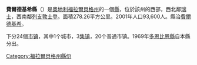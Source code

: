 {{Infobox Austrian district |
 subject_name = Bezirk Feldkirch|
 region_map = |
 district_map = |
 region = [[福拉爾貝格州|福拉爾貝格州]] |
 population = 93,600 |
 prefix =  |
 area =   278.26    |
 car_plate = FK |
 nuts_code =  |
 municipalities = 24 |
 image_location = Karte-vorarlberg-FK.png|
}}
'''費爾德基希縣'''（{{lang-de|Bezirk Feldkirch}}）是[[奧地利|奧地利]][[福拉爾貝格州|福拉爾貝格州]]的一個[[县_(奥地利)|縣]]，位於該州的西部，西北鄰[[瑞士|瑞士]]，西南鄰[[列支敦士登|列支敦士登]]。面積278.26平方公里。2001年人口93,600人。縣治[[費爾德基希|費爾德基希]]。

下分24個[[市镇_(奥地利)|市镇]]，其中1个城市，3[[集镇|集镇]]，20个普通市镇。1969年[[多恩比恩縣|多恩比恩縣]]自本縣分出。

{{Authority control}}
{{Austria-geo-stub}}
{{福拉爾貝格州行政區劃}}

[[Category:福拉爾貝格州縣份|Category:福拉爾貝格州縣份]]